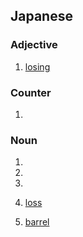 ==Japanese==

===Adjective===
{{ja-adj|infl=na}}

# {{ja-def|損}} [[losing]]

===Counter===
{{ja-pos|counter}}

# {{ja-def|尊}}

===Noun===
{{ja-noun}}

# {{ja-def|孫}}
# {{ja-def|尊}}
# {{ja-def|巽}}
# {{ja-def|損}} [[loss]]
# {{ja-def|樽}} [[barrel]]